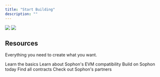 ```yaml
---
title: "Start Building"
description: ""
---
```


<img className="block dark:hidden" src="/images/build/build-light.webp" />
<img className="hidden dark:block" src="/images/build/build-dark.webp" />

## Resources

Everything you need to create what you want.

<CardGroup cols={2}>
  <Card title="Setup" icon="computer" href="/build/early-partners">
    Learn the basics
  </Card>
   <Card title="EVM Compatibility" icon="microchip" href="/build/evm-compatibility">
    Learn about Sophon's EVM compatibility
  </Card>
  <Card title="Deploy & Interact" icon="rocket" href="/build/interact/hardhat">
    Build on Sophon today
  </Card>
  <Card title="Contracts" icon="pen" href="/build/mainnet">
    Find all contracts
  </Card>
  <Card title="Partners" icon="handshake" href="/build/partners/overview">
    Check out Sophon's partners
  </Card>
</CardGroup>
